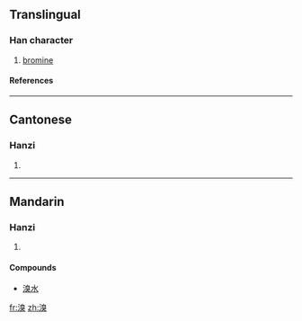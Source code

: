 ==Translingual==
===Han character===
{{Han char|rn=85|rad=水|as=10|sn=13|four=3613<sub>4</sub>|canj=水竹山大 (EHUK)}}
# [[bromine]]
====References====
{{Han ref|kx=0641.020|dkj=17981|dj=1048.100|hdz=31701.020|uh=6EB4|ud=28340|bh=B7CD|bd=47053}}

----
==Cantonese==
===Hanzi===
{{yue-hanzi|jyut=|y=chau3}}
# {{defn|Cantonese}}

----
==Mandarin==
===Hanzi===
{{cmn-hanzi|pin=[[xiù]] (xiu4)|wg=hsiu<sup>4</sup>}}
# {{defn|Mandarin}}

====Compounds====
*[[溴水]]

[[fr:溴]]
[[zh:溴]]